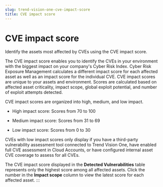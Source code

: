 ```yaml
---
slug: trend-vision-one-cve-impact-score
title: CVE impact score
---
```

# CVE impact score

Identify the assets most affected by CVEs using the CVE impact score.

The CVE impact score enables you to identify the CVEs in your environment with the biggest impact on your company's Cyber Risk Index. Cyber Risk Exposure Management calculates a different impact score for each affected asset as well as an impact score for the individual CVE. CVE impact scores are unique to your assets and environment. Scores are calculated based on affected asset criticality, impact scope, global exploit potential, and number of exploit attempts detected.

CVE impact scores are organized into high, medium, and low impact.

- High impact score: Scores from 70 to 100

- Medium impact score: Scores from 31 to 69

- Low impact score: Scores from 0 to 30

CVEs with low impact scores only display if you have a third-party vulnerability assessment tool connected to Trend Vision One, have enabled full CVE assessment in Cloud Accounts, or have configured internal asset CVE coverage to assess for all CVEs.

The CVE impact score displayed in the **Detected Vulnerabilities** table represents only the highest score among all affected assets. Click the number in the **Impact scope** column to view the latest score for each affected asset.
:::
